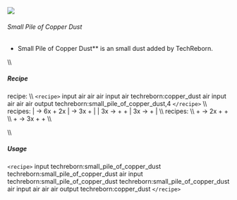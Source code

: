 ![](/mods/techreborn/small_pile_of_copper_dust.png)

###### Small Pile of Copper Dust

- Small Pile of Copper Dust** is an small dust added by
        TechReborn.

\\\\

##### Recipe

<Mcitem id="minecraft:crafting_table"/> recipe: \\\\
`<recipe>` input air air air input air techreborn:copper_dust air
input air air air output techreborn:small_pile_of_copper_dust,4
`</recipe>` \\\\
<Mcitem id="techreborn:industrial_centrifuge"/>
recipes: \| <Mcitem id="techreborn:bronze_dust"/>
-\>
6x<Mcitem id="techreborn:small_pile_of_copper_dust"/> +
2x<Mcitem id="techreborn:small_pile_of_tin_dust"/>
\| <Mcitem id="techreborn:brass_dust"/> -\> 3x
<Mcitem id="techreborn:small_pile_of_copper_dust"/> +
<Mcitem id="techreborn:small_pile_of_zinc_dust"/> \|
\| 3x <Mcitem id="techreborn:nickel_dust"/> -\>
<Mcitem id="techreborn:small_pile_of_iron_dust"/> +
<Mcitem id="techreborn:small_pile_of_gold_dust"/> +
<Mcitem id="techreborn:small_pile_of_copper_dust"/>
\| 3x <Mcitem id="techreborn:gold_dust"/> -\>
<Mcitem id="techreborn:small_pile_of_copper_dust"/> +
<Mcitem id="techreborn:small_pile_of_nickel_dust"/>
\| \\\\ <Mcitem id="techreborn:industrial_grinder"/>
recipes: \\\\ <Mcitem id="minecraft:gold_ore"/> +
<Mcitem id="techreborn:water_cell"/> -\>
2x<Mcitem id="techreborn:gold_dust"/> +
<Mcitem id="techreborn:small_pile_of_copper_dust"/> +
<Mcitem id="techreborn:small_pile_of_nickel_dust"/>\\\\
<Mcitem id="minecraft:gold_ore"/> +
<Mcitem id="techreborn:mercury_cell"/> -\>
3x<Mcitem id="techreborn:gold_dust"/> +
<Mcitem id="techreborn:small_pile_of_copper_dust"/> +
<Mcitem id="techreborn:small_pile_of_nickel_dust"/>\\\\

\\\\

##### Usage

`<recipe>` input techreborn:small_pile_of_copper_dust
techreborn:small_pile_of_copper_dust air input
techreborn:small_pile_of_copper_dust
techreborn:small_pile_of_copper_dust air input air air air output
techreborn:copper_dust `</recipe>`
